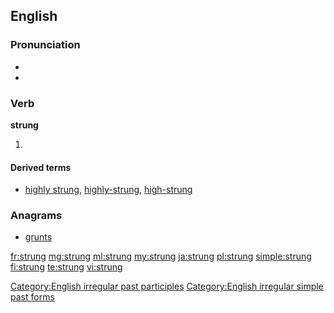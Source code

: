 ==English==

===Pronunciation===
* {{IPA|/ˈstɻʌɳ/}}
* {{rhymes|ʌŋ}}

===Verb===
'''strung'''

# {{past of|string}}

====Derived terms====
* [[highly strung]], [[highly-strung]], [[high-strung]]

===Anagrams===
* [[grunts#English|grunts]]

[[Category:English irregular past participles]]
[[Category:English irregular simple past forms]]

[[fr:strung]]
[[mg:strung]]
[[ml:strung]]
[[my:strung]]
[[ja:strung]]
[[pl:strung]]
[[simple:strung]]
[[fi:strung]]
[[te:strung]]
[[vi:strung]]